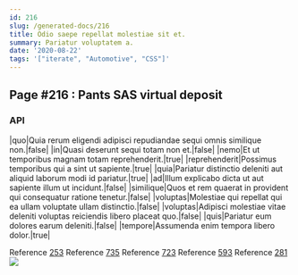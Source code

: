 ```yaml
---
id: 216
slug: /generated-docs/216
title: Odio saepe repellat molestiae sit et.
summary: Pariatur voluptatem a.
date: '2020-08-22'
tags: '["iterate", "Automotive", "CSS"]'
---
```

## Page #216 : Pants SAS virtual deposit

### API

|quo|Quia rerum eligendi adipisci repudiandae sequi omnis similique non.|false|
|in|Quasi deserunt sequi totam non et.|false|
|nemo|Et ut temporibus magnam totam reprehenderit.|true|
|reprehenderit|Possimus temporibus qui a sint ut sapiente.|true|
|quia|Pariatur distinctio deleniti aut aliquid laborum modi id pariatur.|true|
|ad|Illum explicabo dicta ut aut sapiente illum ut incidunt.|false|
|similique|Quos et rem quaerat in provident qui consequatur ratione tenetur.|false|
|voluptas|Molestiae qui repellat qui ea ullam voluptate ullam distinctio.|false|
|voluptas|Adipisci molestiae vitae deleniti voluptas reiciendis libero placeat quo.|false|
|quis|Pariatur eum dolores earum deleniti.|false|
|tempore|Assumenda enim tempora libero dolor.|true|

Reference [253](/generated-docs/253)
Reference [735](/generated-docs/735)
Reference [723](/generated-docs/723)
Reference [593](/generated-docs/593)
Reference [281](/generated-docs/281)
![](/assets/cats-0.jpg)


